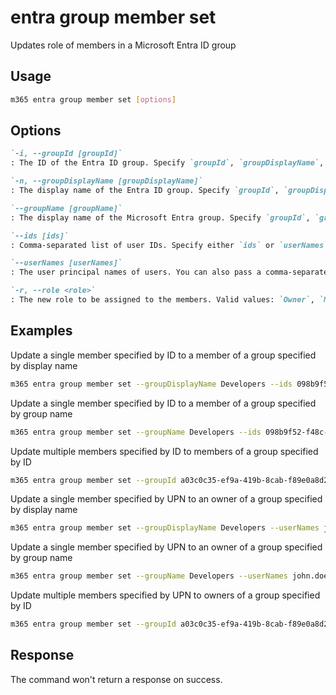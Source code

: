 
# entra group member set

Updates role of members in a Microsoft Entra ID group

## Usage

```sh
m365 entra group member set [options]
```

## Options

```md definition-list
`-i, --groupId [groupId]`
: The ID of the Entra ID group. Specify `groupId`, `groupDisplayName`, or `groupName` but not multiple.

`-n, --groupDisplayName [groupDisplayName]`
: The display name of the Entra ID group. Specify `groupId`, `groupDisplayName`, or `groupName` but not multiple.

`--groupName [groupName]`
: The display name of the Microsoft Entra group. Specify `groupId`, `groupDisplayName`, or `groupName` but not multiple.

`--ids [ids]`
: Comma-separated list of user IDs. Specify either `ids` or `userNames` but not both.

`--userNames [userNames]`
: The user principal names of users. You can also pass a comma-separated list of UPNs. Specify either `ids` or `userNames` but not both.

`-r, --role <role>`
: The new role to be assigned to the members. Valid values: `Owner`, `Member`.
```

<Global />

## Examples

Update a single member specified by ID to a member of a group specified by display name

```sh
m365 entra group member set --groupDisplayName Developers --ids 098b9f52-f48c-4401-819f-29c33794c3f5 --role Member
```

Update a single member specified by ID to a member of a group specified by group name

```sh
m365 entra group member set --groupName Developers --ids 098b9f52-f48c-4401-819f-29c33794c3f5 --role Member
```

Update multiple members specified by ID to members of a group specified by ID

```sh
m365 entra group member set --groupId a03c0c35-ef9a-419b-8cab-f89e0a8d2d2a --ids "098b9f52-f48c-4401-819f-29c33794c3f5,f1e06e31-3abf-4746-83c2-1513d71f38b8" --role Member
```

Update a single member specified by UPN to an owner of a group specified by display name

```sh
m365 entra group member set --groupDisplayName Developers --userNames john.doe@contoso.com --role Owner
```

Update a single member specified by UPN to an owner of a group specified by group name

```sh
m365 entra group member set --groupName Developers --userNames john.doe@contoso.com --role Owner
```

Update multiple members specified by UPN to owners of a group specified by ID

```sh
m365 entra group member set --groupId a03c0c35-ef9a-419b-8cab-f89e0a8d2d2a --userNames "john.doe@contoso.com,adele.vance@contoso.com" --role Owner
```

## Response

The command won't return a response on success.
